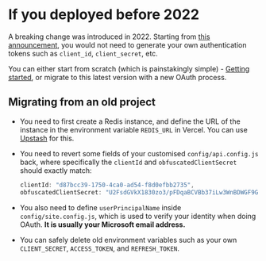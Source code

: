 # If you deployed before 2022

A breaking change was introduced in 2022. Starting from [this announcement](https://github.com/spencerwooo/onedrive-vercel-index/discussions/215), you would not need to generate your own authentication tokens such as `client_id`, `client_secret`, etc.

You can either start from scratch (which is painstakingly simple) - [Getting started](/docs/getting-started.en), or migrate to this latest version with a new OAuth process.

## Migrating from an old project

- You need to first create a Redis instance, and define the URL of the instance in the environment variable `REDIS_URL` in Vercel. You can use [Upstash](https://vercel.com/integrations/upstash) for this.
- You need to revert some fields of your customised `config/api.config.js` back, where specifically the `clientId` and `obfuscatedClientSecret` should exactly match:

  ```js
  clientId: "d87bcc39-1750-4ca0-ad54-f8d0efbb2735",
  obfuscatedClientSecret: "U2FsdGVkX1830zo3/pFDqaBCVBb37iLw3WnBDWGF9GIB2f4apzv0roemp8Y+iIxI3Ih5ecyukqELQEGzZlYiWg=="
  ```

- You also need to define `userPrincipalName` inside `config/site.config.js`, which is used to verify your identity when doing OAuth. **It is usually your Microsoft email address.**
- You can safely delete old environment variables such as your own `CLIENT_SECRET`, `ACCESS_TOKEN`, and `REFRESH_TOKEN`.
